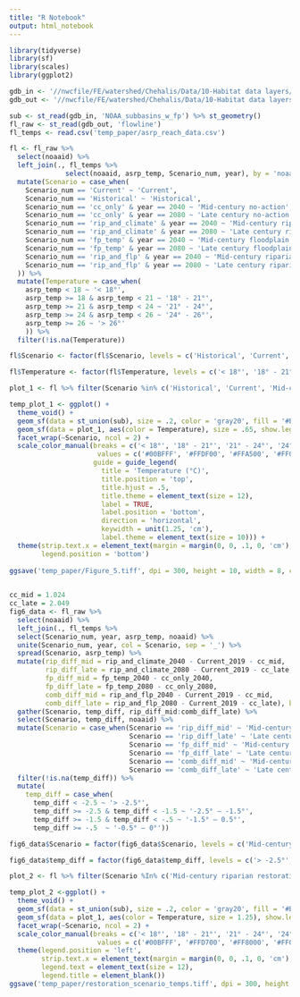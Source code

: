 ```yaml
---
title: "R Notebook"
output: html_notebook
---
```

```r
library(tidyverse)
library(sf)
library(scales)
library(ggplot2)
```

```r
gdb_in <- '//nwcfile/FE/watershed/Chehalis/Data/10-Habitat data layers/SpatialModel_Archive/20191204/Inputs.gdb'
gdb_out <- '//nwcfile/FE/watershed/Chehalis/Data/10-Habitat data layers/SpatialModel_Archive/20191204/Outputs.gdb'

sub <- st_read(gdb_in, 'NOAA_subbasins_w_fp') %>% st_geometry()
fl_raw <- st_read(gdb_out, 'flowline')
fl_temps <- read.csv('temp_paper/asrp_reach_data.csv')
```
```r
fl <- fl_raw %>%
  select(noaaid) %>%
  left_join(., fl_temps %>%
              select(noaaid, asrp_temp, Scenario_num, year), by = 'noaaid') %>%
  mutate(Scenario = case_when(
    Scenario_num == 'Current' ~ 'Current',
    Scenario_num == 'Historical' ~ 'Historical',
    Scenario_num == 'cc_only' & year == 2040 ~ 'Mid-century no-action',
    Scenario_num == 'cc_only' & year == 2080 ~ 'Late century no-action',
    Scenario_num == 'rip_and_climate' & year == 2040 ~ 'Mid-century riparian restoration',
    Scenario_num == 'rip_and_climate' & year == 2080 ~ 'Late century riparian restoration',
    Scenario_num == 'fp_temp' & year == 2040 ~ 'Mid-century floodplain restoration',
    Scenario_num == 'fp_temp' & year == 2080 ~ 'Late century floodplain restoration',
    Scenario_num == 'rip_and_flp' & year == 2040 ~ 'Mid-century riparian and floodplain restoration',
    Scenario_num == 'rip_and_flp' & year == 2080 ~ 'Late century riparian and floodplain restoration'
  )) %>%
  mutate(Temperature = case_when(
    asrp_temp < 18 ~ '< 18°',
    asrp_temp >= 18 & asrp_temp < 21 ~ '18° - 21°',
    asrp_temp >= 21 & asrp_temp < 24 ~ '21° - 24°',
    asrp_temp >= 24 & asrp_temp < 26 ~ '24° - 26°',
    asrp_temp >= 26 ~ '> 26°'
    )) %>%
  filter(!is.na(Temperature))

fl$Scenario <- factor(fl$Scenario, levels = c('Historical', 'Current', 'Mid-century no-action', 'Late century no-action', 'Mid-century riparian restoration', 'Late century riparian restoration', 'Mid-century floodplain restoration', 'Late century floodplain restoration', 'Mid-century riparian and floodplain restoration', 'Late century riparian and floodplain restoration'))

fl$Temperature <- factor(fl$Temperature, levels = c('< 18°', '18° - 21°', '21° - 24°', '24° - 26°', '> 26°'))

```
```r
plot_1 <- fl %>% filter(Scenario %in% c('Historical', 'Current', 'Mid-century no-action', 'Late century no-action'))

temp_plot_1 <- ggplot() +
  theme_void() +
  geom_sf(data = st_union(sub), size = .2, color = 'gray20', fill = '#E0E0E0') +
  geom_sf(data = plot_1, aes(color = Temperature), size = .65, show.legend = 'line') +
  facet_wrap(~Scenario, ncol = 2) + 
  scale_color_manual(breaks = c('< 18°', '18° - 21°', '21° - 24°', '24° - 26°', '> 26°'),
                      values = c('#00BFFF', '#FFDF00', '#FFA500', '#FF0000', '#990000'),
                     guide = guide_legend(
                       title = 'Temperature (°C)',
                       title.position = 'top',
                       title.hjust = .5,
                       title.theme = element_text(size = 12),
                       label = TRUE,
                       label.position = 'bottom',
                       direction = 'horizontal',
                       keywidth = unit(1.25, 'cm'),
                       label.theme = element_text(size = 10))) +
  theme(strip.text.x = element_text(margin = margin(0, 0, .1, 0, 'cm'), size = 12),
        legend.position = 'bottom')
  
ggsave('temp_paper/Figure_5.tiff', dpi = 300, height = 10, width = 8, compression = 'lzw')
  
```
```r
cc_mid = 1.024
cc_late = 2.049
fig6_data <- fl_raw %>% 
  select(noaaid) %>%
  left_join(., fl_temps %>%
  select(Scenario_num, year, asrp_temp, noaaid) %>%
  unite(Scenario_num, year, col = Scenario, sep = '_') %>%
  spread(Scenario, asrp_temp) %>%
  mutate(rip_diff_mid = rip_and_climate_2040 - Current_2019 - cc_mid,
         rip_diff_late = rip_and_climate_2080 - Current_2019 - cc_late,
         fp_diff_mid = fp_temp_2040 - cc_only_2040,
         fp_diff_late = fp_temp_2080 - cc_only_2080,
         comb_diff_mid = rip_and_flp_2040 - Current_2019 - cc_mid,
         comb_diff_late = rip_and_flp_2080 - Current_2019 - cc_late), by = 'noaaid') %>%
  gather(Scenario, temp_diff, rip_diff_mid:comb_diff_late) %>%
  select(Scenario, temp_diff, noaaid) %>%
  mutate(Scenario = case_when(Scenario == 'rip_diff_mid' ~ 'Mid-century riparian restoration',
                              Scenario == 'rip_diff_late' ~ 'Late century riparian restoration',
                              Scenario == 'fp_diff_mid' ~ 'Mid-century floodplain restoration',
                              Scenario == 'fp_diff_late' ~ 'Late century floodplain restoration',
                              Scenario == 'comb_diff_mid' ~ 'Mid-century riparian and floodplain restoration',
                              Scenario == 'comb_diff_late' ~ 'Late century riparian and floodplain restoration')) %>%
  filter(!is.na(temp_diff)) %>%
  mutate(
    temp_diff = case_when(
      temp_diff < -2.5 ~ '> -2.5°',
      temp_diff >= -2.5 & temp_diff < -1.5 ~ '-2.5° — -1.5°',
      temp_diff >= -1.5 & temp_diff < -.5 ~ '-1.5° — 0.5°',
      temp_diff >= -.5  ~ '-0.5° — 0°'))

fig6_data$Scenario = factor(fig6_data$Scenario, levels = c('Mid-century riparian restoration', 'Late century riparian restoration', 'Mid-century floodplain restoration', 'Late century floodplain restoration', 'Mid-century riparian and floodplain restoration', 'Late century riparian and floodplain restoration'))

fig6_data$temp_diff = factor(fig6_data$temp_diff, levels = c('> -2.5°', '-2.5° — -1.5°', '-1.5° — 0.5°', '-0.5° — 0°'))
```


```r
plot_2 <- fl %>% filter(Scenario %In% c('Mid-century riparian restoration', 'Late century riparian restoration', 'Mid-century floodplain restoration', 'Late century floodplain restoration', 'Mid-century riparian and floodplain restoration', 'Late century riparian and floodplain restoration'))

temp_plot_2 <-ggplot() +
  theme_void() +
  geom_sf(data = st_union(sub), size = .2, color = 'gray20', fill = '#E0E0E0') +
  geom_sf(data = plot_1, aes(color = Temperature, size = 1.25), show.legend = 'line') +
  facet_wrap(~Scenario, ncol = 2) + 
  scale_color_manual(breaks = c('< 18°', '18° - 21°', '21° - 24°', '24° - 26°', '> 26°'),
                      values = c('#00BFFF', '#FFD700', '#FF8000', '#FF0000', '#990000')) +
  theme(legend.position = 'left',
        strip.text.x = element_text(margin = margin(0, 0, .1, 0, 'cm'), size = 12),
        legend.text = element_text(size = 12),
        legend.title = element_blank()) 
ggsave('temp_paper/restoration_scenario_temps.tiff', dpi = 300, height = 10, width = 8, compression = 'lzw')

```

